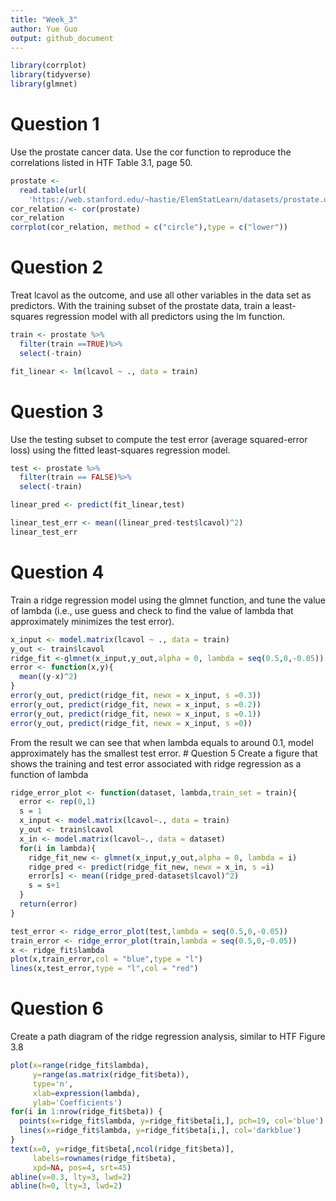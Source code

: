 ```yaml
---
title: "Week_3"
author: Yue Guo
output: github_document
---
```


```r
library(corrplot)
library(tidyverse)
library(glmnet)
```

# Question 1
Use the prostate cancer data.
Use the cor function to reproduce the correlations listed in HTF Table 3.1, page 50.
```r
prostate <- 
  read.table(url(
    'https://web.stanford.edu/~hastie/ElemStatLearn/datasets/prostate.data'))
cor_relation <- cor(prostate)
cor_relation
corrplot(cor_relation, method = c("circle"),type = c("lower"))
```
# Question 2
Treat lcavol as the outcome, and use all other variables in the data set as predictors.
With the training subset of the prostate data, train a least-squares regression model with all predictors using the lm function.
```r
train <- prostate %>%
  filter(train ==TRUE)%>%
  select(-train)

fit_linear <- lm(lcavol ~ ., data = train)
```

# Question 3
Use the testing subset to compute the test error (average squared-error loss) using the fitted least-squares regression model.
```r
test <- prostate %>%
  filter(train == FALSE)%>%
  select(-train)

linear_pred <- predict(fit_linear,test)

linear_test_err <- mean((linear_pred-test$lcavol)^2)
linear_test_err 
```

# Question 4
Train a ridge regression model using the glmnet function, and tune the value of lambda (i.e., use guess and check to find the value of lambda that approximately minimizes the test error).
```r
x_input <- model.matrix(lcavol ~ ., data = train)
y_out <- train$lcavol
ridge_fit <-glmnet(x_input,y_out,alpha = 0, lambda = seq(0.5,0,-0.05))
error <- function(x,y){
  mean((y-x)^2)
}
error(y_out, predict(ridge_fit, newx = x_input, s =0.3))
error(y_out, predict(ridge_fit, newx = x_input, s =0.2))
error(y_out, predict(ridge_fit, newx = x_input, s =0.1))
error(y_out, predict(ridge_fit, newx = x_input, s =0))
```
From the result we can see that when lambda equals to around 0.1, model approximately has the smallest test error.
# Question 5
Create a figure that shows the training and test error associated with ridge regression as a function of lambda
```r
ridge_error_plot <- function(dataset, lambda,train_set = train){
  error <- rep(0,1)
  s = 1
  x_input <- model.matrix(lcavol~., data = train)
  y_out <- train$lcavol
  x_in <- model.matrix(lcavol~., data = dataset)
  for(i in lambda){
    ridge_fit_new <- glmnet(x_input,y_out,alpha = 0, lambda = i)
    ridge_pred <- predict(ridge_fit_new, newx = x_in, s =i)
    error[s] <- mean((ridge_pred-dataset$lcavol)^2)
    s = s+1
  }
  return(error)
}

test_error <- ridge_error_plot(test,lambda = seq(0.5,0,-0.05))
train_error <- ridge_error_plot(train,lambda = seq(0.5,0,-0.05))
x <- ridge_fit$lambda
plot(x,train_error,col = "blue",type = "l")
lines(x,test_error,type = "l",col = "red")
```

# Question 6
Create a path diagram of the ridge regression analysis, similar to HTF Figure 3.8
```r
plot(x=range(ridge_fit$lambda),
     y=range(as.matrix(ridge_fit$beta)),
     type='n',
     xlab=expression(lambda),
     ylab='Coefficients')
for(i in 1:nrow(ridge_fit$beta)) {
  points(x=ridge_fit$lambda, y=ridge_fit$beta[i,], pch=19, col='blue')
  lines(x=ridge_fit$lambda, y=ridge_fit$beta[i,], col='darkblue')
}
text(x=0, y=ridge_fit$beta[,ncol(ridge_fit$beta)], 
     labels=rownames(ridge_fit$beta),
     xpd=NA, pos=4, srt=45)
abline(v=0.3, lty=3, lwd=2)
abline(h=0, lty=3, lwd=2)
```
